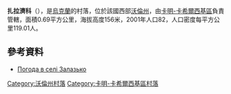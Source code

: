 {{coord|51|39|10|N|24|52|56|E|scale:30000|display=title}}

'''扎拉濟科'''（{{lang-uk|Залазько}}），是[[烏克蘭|烏克蘭]]的村落，位於該國西部[[沃倫州|沃倫州]]，由[[卡明-卡希爾西基區|卡明-卡希爾西基區]]負責管轄，面積0.69平方公里，海拔高度156米，2001年人口82，人口密度每平方公里119.01人。

==參考資料==
* [http://weather.in.ua/ua/volynskaja/8293 Погода в селі Залазько] {{Wayback|url=http://weather.in.ua/ua/volynskaja/8293 |date=20111219101918 }}

[[Category:沃倫州村落|Category:沃倫州村落]]
[[Category:卡明-卡希爾西基區村落|Category:卡明-卡希爾西基區村落]]


{{Volyn-geo-stub}}